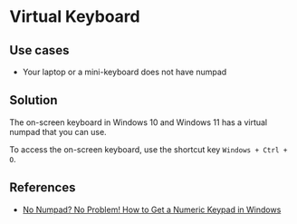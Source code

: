 # Virtual Keyboard

## Use cases

- Your laptop or a mini-keyboard does not have numpad


## Solution

The on-screen keyboard in Windows 10 and Windows 11 has a virtual numpad that you can use.

To access the on-screen keyboard, use the shortcut key `Windows + Ctrl + O`.


## References

- [No Numpad? No Problem! How to Get a Numeric Keypad in Windows](https://www.makeuseof.com/tag/get-numeric-keypad-windows/)